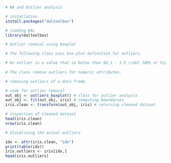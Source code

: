 ```r
# NA and Outlier analysis

# installation 
install.packages("daltoolbox")

# loading DAL
library(daltoolbox) 
```

```r
# Outlier removal using boxplot

# The following class uses box-plot definition for outliers.

# An outlier is a value that is below than $Q_1 - 1.5 \cdot IQR$ or higher than $Q_3 + 1.5 \cdot IQR$.
 
# The class remove outliers for numeric attributes. 

# removing outliers of a data frame

# code for outlier removal
out_obj <- outliers_boxplot() # class for outlier analysis
out_obj <- fit(out_obj, iris) # computing boundaries
iris.clean <- transform(out_obj, iris) # returning cleaned dataset

# inspection of cleaned dataset
head(iris.clean)
nrow(iris.clean)
```

```r
# Visualizing the actual outliers

idx <- attr(iris.clean, "idx")
print(table(idx))
iris.outliers <- iris[idx,]
head(iris.outliers)
```

